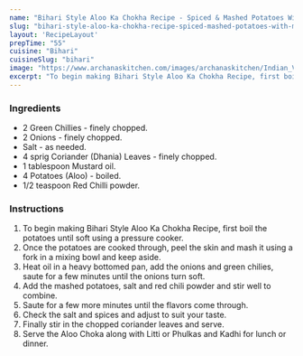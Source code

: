 ---
name: "Bihari Style Aloo Ka Chokha Recipe - Spiced & Mashed Potatoes With Mustard Oil"
slug: "bihari-style-aloo-ka-chokha-recipe-spiced-mashed-potatoes-with-mustard-oil"
layout: 'RecipeLayout'
prepTime: "55"
cuisine: "Bihari"
cuisineSlug: "bihari"
image: "https://www.archanaskitchen.com/images/archanaskitchen/Indian_Vegetables_Dry/Bihari_Style_Aloo_Ka_Chokha_Vegetarian_Recipe-1.jpg"
excerpt: "To begin making Bihari Style Aloo Ka Chokha Recipe, first boil the potatoes until soft using a pressure cooker"
---

### Ingredients

- 2 Green Chillies - finely chopped.
- 2 Onions - finely chopped.
- Salt - as needed.
- 4 sprig Coriander (Dhania) Leaves - finely chopped.
- 1 tablespoon Mustard oil.
- 4 Potatoes (Aloo) - boiled.
- 1/2 teaspoon Red Chilli powder.

### Instructions

1. To begin making Bihari Style Aloo Ka Chokha Recipe, first boil the potatoes until soft using a pressure cooker.
1. Once the potatoes are cooked through, peel the skin and mash it using a fork in a mixing bowl and keep aside.
1. Heat oil in a heavy bottomed pan, add the onions and green chilies, saute for a few minutes until the onions turn soft.
1. Add the mashed potatoes, salt and red chili powder and stir well to combine.
1. Saute for a few more minutes until the flavors come through.
1. Check the salt and spices and adjust to suit your taste.
1. Finally stir in the chopped coriander leaves and serve.
1. Serve the Aloo Choka along with Litti or Phulkas and Kadhi for lunch or dinner.
